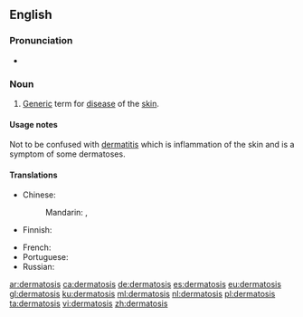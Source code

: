 ==English==

===Pronunciation===
* {{a|UK}} {{IPA|/ˌdɜːməˈtəʊsɪs/|lang=en}}

===Noun===
{{en-noun|dermatoses}}
{{wikipedia}}

# {{lb|en|medicine}} [[generic|Generic]] term for [[disease]] of the [[skin]].

====Usage notes====
Not to be confused with [[dermatitis]] which is inflammation of the skin and is a symptom of some dermatoses.

====Translations====
{{trans-top|disease of the skin}}
* Chinese: 
*: Mandarin: {{t+|cmn|皮膚病}}, {{t+|cmn|皮肤病|tr=pífūbìng}}
* Finnish: {{t|fi|dermatoosi}}
{{trans-mid}}
* French: {{t+|fr|dermatose|f}}
* Portuguese: {{t+|pt|dermatose|f}}
* Russian: {{t+|ru|дермато́з|m|sc=Cyrl}}
{{trans-bottom}}

[[ar:dermatosis]]
[[ca:dermatosis]]
[[de:dermatosis]]
[[es:dermatosis]]
[[eu:dermatosis]]
[[gl:dermatosis]]
[[ku:dermatosis]]
[[ml:dermatosis]]
[[nl:dermatosis]]
[[pl:dermatosis]]
[[ta:dermatosis]]
[[vi:dermatosis]]
[[zh:dermatosis]]